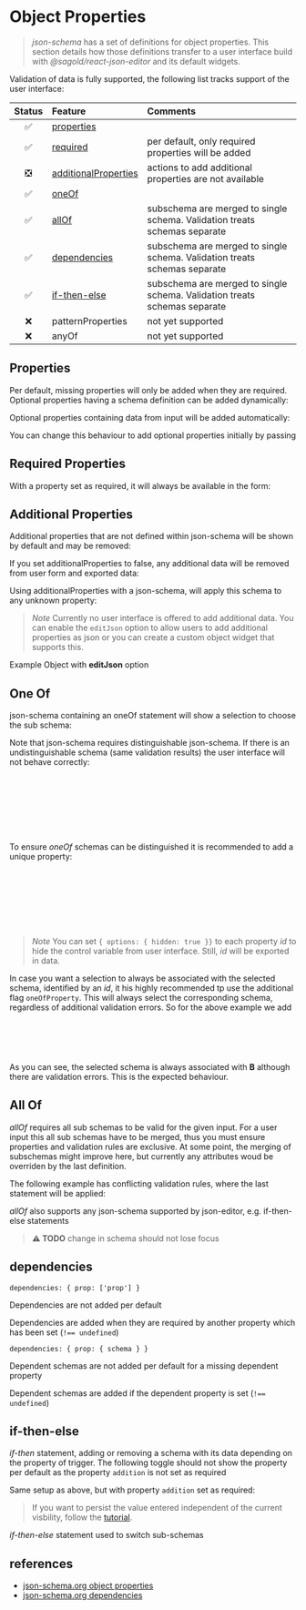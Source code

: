 
<Meta title="ObjectProperties" />

# Object Properties

> _json-schema_ has a set of definitions for object properties. This section details how those definitions transfer to a user interface build with _@sagold/react-json-editor_ and its default widgets.

Validation of data is fully supported, the following list tracks support of the user interface:

| Status | Feature                                        | Comments                                                                  |
| :----: | :--------------------------------------------- | :------------------------------------------------------------------------ |
|   ✅   | [properties](#properties)                      |
|   ✅   | [required](#required-properties)               | per default, only required properties will be added                       |
|   ❎   | [additionalProperties](#additional-properties) | actions to add additional properties are not available                    |
|   ✅   | [oneOf](#one-of)                               |
|   ✅   | [allOf](#all-of)                               | subschema are merged to single schema. Validation treats schemas separate |
|   ✅   | [dependencies](#dependencies)                  | subschema are merged to single schema. Validation treats schemas separate |
|   ✅   | [if-then-else](#if-then-else)                  | subschema are merged to single schema. Validation treats schemas separate |
|   ❌   | patternProperties                              | not yet supported                                                         |
|   ❌   | anyOf                                          | not yet supported                                                         |

## Properties

Per default, missing properties will only be added when they are required. Optional properties having a schema definition can be added dynamically:

<Canvas className="inline" of={ObjectProperties.OptionalProperties} />

Optional properties containing data from input will be added automatically:

<Canvas className="inline" of={ObjectProperties.InitialOptionalProperty} />

You can change this behaviour to add optional properties initially by passing

<Canvas className="inline" of={ObjectProperties.AddOptionalProps} />

## Required Properties

With a property set as required, it will always be available in the form:

<Canvas className="inline" of={ObjectProperties.RequiredProperties} />

## Additional Properties

Additional properties that are not defined within json-schema will be shown by default and may be removed:

<Canvas className="inline" of={ObjectProperties.AdditionalProperties} />

If you set additionalProperties to false, any additional data will be removed from user form and exported data:

<Canvas className="inline" of={ObjectProperties.AdditionalPropertiesFalse} />

Using additionalProperties with a json-schema, will apply this schema to any unknown property:

<Canvas className="inline" of={ObjectProperties.AdditionalPropertiesSchema} />

> _Note_ Currently no user interface is offered to add additional data. You can enable the `editJson` option to allow users to add additional properties as json or you can create a custom object widget that supports this.

Example Object with **editJson** option

<Canvas className="inline" of={ObjectProperties.EditJson} />

## One Of

json-schema containing an oneOf statement will show a selection to choose the sub schema:

<Canvas className="inline" of={ObjectProperties.OneOfObject} />

Note that json-schema requires distinguishable json-schema. If there is an undistinguishable schema (same validation results) the user interface will not behave correctly:

```ts
// invalid oneOf-schema
{
  oneOf: [
    { required: ['one'], one: { type: 'string '},
    { required: ['one'], one: { type: 'string '}
  }]
}
```

<Canvas className="inline" of={ObjectProperties.InvalidOneOfObject} />

To ensure _oneOf_ schemas can be distinguished it is recommended to add a unique property:

```ts
// valid oneOf-schema
{
  oneOf: [
    { required: ['id', 'one'], id: { type: "string", const: "A" }, one: { type: 'string '},
    { required: ['id', 'one'], id: { type: "string", const: "B" },  one: { type: 'string '}
  }]
}
```

<Canvas className="inline" of={ObjectProperties.TypedOneOfObject} />

> _Note_ You can set `{ options: { hidden: true }}` to each property _id_ to hide the control variable from user interface. Still, _id_ will be exported in data.

In case you want a selection to always be associated with the selected schema, identified by an _id_, it his highly recommended tp use the additional flag `oneOfProperty`. This will always select the corresponding schema, regardless of additional validation errors. So for the above example we add

```ts
{
  oneOfProperty: 'id', // identify subschema be the property 'id'
  oneOf: { ... }
}
```

<Canvas className="inline" of={ObjectProperties.OneOfProperty} />

As you can see, the selected schema is always associated with **B** although there are validation errors. This is the expected behaviour.

## All Of

_allOf_ requires all sub schemas to be valid for the given input. For a user input this all sub schemas have to be merged, thus you must ensure properties and validation rules are exclusive. At some point, the merging of subschemas might improve here, but currently any attributes woud be overriden by the last definition.

The following example has conflicting validation rules, where the last statement will be applied:

<Canvas className="inline" of={ObjectProperties.AllOf} />

_allOf_ also supports any json-schema supported by json-editor, e.g. if-then-else statements

> **⚠️ TODO** change in schema should not lose focus

<Canvas className="inline" of={ObjectProperties.AllOfIfThen} />

## dependencies

`dependencies: { prop: ['prop'] }`

Dependencies are not added per default

<Canvas className="inline" of={ObjectProperties.DependenciesList} />

Dependencies are added when they are required by another property which has been set (`!== undefined`)

<Canvas className="inline" of={ObjectProperties.DependenciesListActive} />

`dependencies: { prop: { schema } }`

Dependent schemas are not added per default for a missing dependent property

<Canvas className="inline" of={ObjectProperties.Dependencies} />

Dependent schemas are added if the dependent property is set (`!== undefined`)

<Canvas className="inline" of={ObjectProperties.DependenciesActive} />

## if-then-else

_if-then_ statement, adding or removing a schema with its data depending on the property of trigger. The following toggle should not show the property per default as the property `addition` is not set as required

<Canvas className="inline" of={ObjectProperties.IfThenElse} />

Same setup as above, but with property `addition` set as required:

<Canvas className="inline" of={ObjectProperties.IfThenElseActive} />

> If you want to persist the value entered independent of the current visbility, follow the [tutorial](?path=/story/examples-jsonschemasupport--all-of-with-conditions).

_if-then-else_ statement used to switch sub-schemas

<Canvas className="inline" of={ObjectProperties.IfThenElseSwitch} />

## references

- [json-schema.org object properties](https://json-schema.org/understanding-json-schema/reference/object.html)
- [json-schema.org dependencies](https://json-schema.org/understanding-json-schema/reference/conditionals.html)
